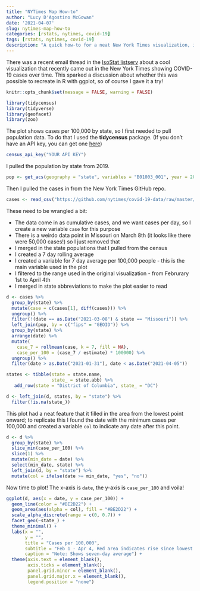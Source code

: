 ```yaml
---
title: "NYTimes Map How-to"
author: "Lucy D'Agostino McGowan"
date: '2021-04-07'
slug: nytimes-map-how-to
categories: [rstats, nytimes, covid-19]
tags: [rstats, nytimes, covid-19]
description: "A quick how-to for a neat New York Times visualization, inspired by an IsoStat listserv conversation."
---
```


There was a recent email thread in the [IsoStat listserv](https://ww2.amstat.org/committees/isostat/isostat.html) about a cool visualization that recently came out in the New York Times showing COVID-19 cases over time. This sparked a discussion about whether this was possible to recreate in R with ggplot, so of course I gave it a try!

```r
knitr::opts_chunk$set(message = FALSE, warning = FALSE)
```

```r
library(tidycensus)
library(tidyverse)
library(geofacet)
library(zoo)
```

The plot shows cases per 100,000 by state, so I first needed to pull population data. To do that I used the **tidycensus** package. (If you don't have an API key, you can get one [here](https://api.census.gov/data/key_signup.html))

```r
census_api_key("YOUR API KEY")
```

I pulled the population by state from 2019.

```r
pop <- get_acs(geography = "state", variables = "B01003_001", year = 2019)
```

Then I pulled the cases in from the New York Times GitHub repo.

```r
cases <- read_csv("https://github.com/nytimes/covid-19-data/raw/master/us-states.csv")
```


These need to be wrangled a bit:

* The data come in as cumulative cases, and we want cases per day, so I create a new variable `case` for this purpose
* There is a weirdo data point in Missouri on March 8th (it looks like there were 50,000 cases!) so I just removed that
* I merged in the state populations that I pulled from the census
* I created a 7 day rolling average
* I created a variable for 7 day average per 100,000 people - this is the main variable used in the plot
* I filtered to the range used in the original visualization - from Februrary 1st to April 4th 
* I merged in state abbreviations to make the plot easier to read

```r
d <- cases %>%
  group_by(state) %>%
  mutate(case = c(cases[1], diff(cases))) %>%
  ungroup() %>%
  filter(!(date == as.Date("2021-03-08") & state == "Missouri")) %>% 
  left_join(pop, by = c("fips" = "GEOID")) %>%
  group_by(state) %>%
  arrange(date) %>%
  mutate(
    case_7 = rollmean(case, k = 7, fill = NA),
    case_per_100 = (case_7 / estimate) * 100000) %>%
  ungroup() %>%
  filter(date > as.Date("2021-01-31"), date < as.Date("2021-04-05"))

states <- tibble(state = state.name,
                 state_ = state.abb) %>%
   add_row(state = "District of Columbia", state_ = "DC")

d <- left_join(d, states, by = "state") %>%
  filter(!is.na(state_))
```


This plot had a neat feature that it filled in the area from the lowest point onward; to replicate this I found the date with the minimum cases per 100,000 and created a variable `col` to indicate any date after this point.

```r
d <- d %>% 
  group_by(state) %>%
  slice_min(case_per_100) %>%
  slice(1) %>%
  mutate(min_date = date) %>%
  select(min_date, state) %>%
  left_join(d, by = "state") %>%
  mutate(col = ifelse(date >= min_date, "yes", "no"))
```

Now time to plot! The x-axis is `date`, the y-axis is `case_per_100` and voila!

```r
ggplot(d, aes(x = date, y = case_per_100)) +
  geom_line(color = "#BE2D22") + 
  geom_area(aes(alpha = col), fill = "#BE2D22") +
  scale_alpha_discrete(range = c(0, 0.7)) +
  facet_geo(~state_) + 
  theme_minimal() +
  labs(x = "", 
       y = "",
       title = "Cases per 100,000",
       subtitle = "Feb 1 - Apr 4, Red area indicates rise since lowest point of 2021",
       caption = "Note: Shows seven-day average") +
  theme(axis.text = element_blank(),
        axis.ticks = element_blank(),
        panel.grid.minor = element_blank(),
        panel.grid.major.x = element_blank(),
        legend.position = "none")
```

